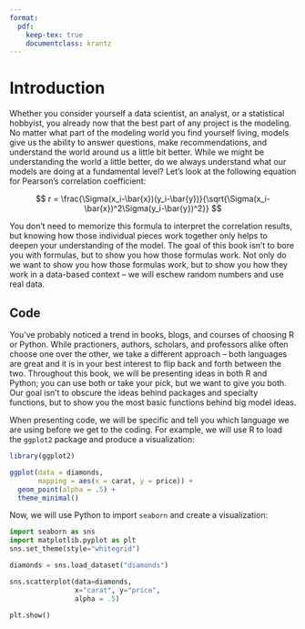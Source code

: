 ```yaml
---
format:
  pdf:
    keep-tex: true
    documentclass: krantz
---
```


# Introduction

Whether you consider yourself a data scientist, an analyst, or a statistical hobbyist, you already now that the best part of any project is the modeling. No matter what part of the modeling world you find yourself living, models give us the ability to answer questions, make recommendations, and understand the world around us a little bit better. While we might be understanding the world a little better, do we always understand what our models are doing at a fundamental level? Let's look at the following equation for Pearson's correlation coefficient:

$$
r = \frac{\Sigma(x_i-\bar{x})(y_i-\bar{y})}{\sqrt{\Sigma(x_i-\bar{x})^2\Sigma(y_i-\bar{y})^2}}
$$

You don't need to memorize this formula to interpret the correlation results, but knowing how those individual pieces work together only helps to deepen your understanding of the model. The goal of this book isn't to bore you with formulas, but to show you how those formulas work. Not only do we want to show you how those formulas work, but to show you how they work in a data-based context -- we will eschew random numbers and use real data.

## Code

You've probably noticed a trend in books, blogs, and courses of choosing R or Python. While practioners, authors, scholars, and professors alike often choose one over the other, we take a different approach -- both languages are great and it is in your best interest to flip back and forth between the two. Throughout this book, we will be presenting ideas in both R and Python; you can use both or take your pick, but we want to give you both. Our goal isn't to obscure the ideas behind packages and specialty functions, but to show you the most basic functions behind big model ideas. 

When presenting code, we will be specific and tell you which language we are using before we get to the coding. For example, we will use R to load the `ggplot2` package and produce a visualization:

```r
library(ggplot2)

ggplot(data = diamonds, 
       mapping = aes(x = carat, y = price)) +
  geom_point(alpha = .5) +
  theme_minimal()
```

Now, we will use Python to import `seaborn` and create a visualization:

```python
import seaborn as sns
import matplotlib.pyplot as plt
sns.set_theme(style="whitegrid")

diamonds = sns.load_dataset("diamonds")

sns.scatterplot(data=diamonds, 
                x="carat", y="price",
                alpha = .5)

plt.show()
```

